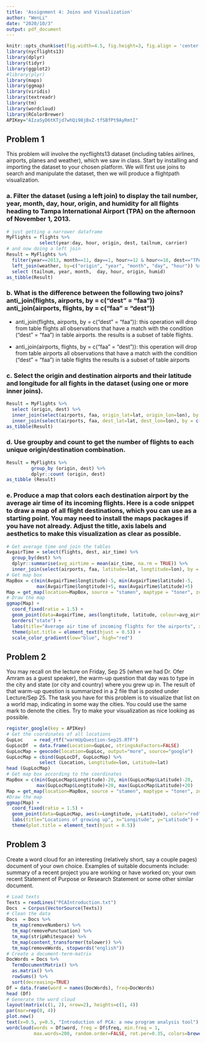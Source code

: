 ---
title: 'Assignment 4: Joins and Visualization'
author: "WenLi"
date: "2020/10/3"
output: pdf_document
---

```{r setup, include=FALSE}
knitr::opts_chunk$set(fig.width=4.5, fig.height=3, fig.align = 'center', message=FALSE, warning=FALSE)
library(nycflights13)
library(dplyr)
library(tidyr)
library(ggplot2)
#library(plyr)
library(maps)
library(ggmap)
library(viridis)
library(textreadr)
library(tm)
library(wordcloud)
library(RColorBrewer)
APIKey="AIzaSyD6tKTjd7whQi98jBxZ-tfSBfPt9AyRmtI"
```

## Problem 1 
This problem will involve the nycflights13 dataset (including tables airlines, 
airports, planes and weather), which we saw in class. Start by installing and importing the dataset to your chosen platform. We will first use joins to search and manipulate the dataset, then we will produce a flightpath visualization.

### a. Filter the dataset (using a left join) to display the tail number, year, month, day, hour, origin, and humidity for all flights heading to Tampa International Airport (TPA) on the afternoon of November 1, 2013.

```{r}
# just getting a narrower dataframe
MyFlights = flights %>% 
            select(year:day, hour, origin, dest, tailnum, carrier)
# and now doing a left join
Result = MyFlights %>% 
  filter(year==2013, month==11, day==1, hour>=12 & hour<=18, dest=="TPA") %>%
  left_join(weather, by=c("origin", "year", "month", "day", "hour")) %>%
  select (tailnum, year, month,  day, hour, origin, humid) 
as_tibble(Result)
```

### b. What is the difference between the following two joins? anti_join(flights, airports, by = c("dest" = "faa")) anti_join(airports, flights, by = c("faa" = "dest"))

- anti_join(flights, airports, by = c("dest" = "faa")): this operation will drop from table flights all observations that have a match with the condition ("dest" = "faa") in table airports. the results is a subset of table flights.

- anti_join(airports, flights, by = c("faa" = "dest")): this operation will drop from table airports all observations that have a match with the condition ("dest" = "faa") in table flights the results is a subset of table airports

### c. Select the origin and destination airports and their latitude and longitude for all fights in the dataset (using one or more inner joins).
```{r}
Result = MyFlights %>% 
  select (origin, dest) %>% 
  inner_join(select(airports, faa, origin_lat=lat, origin_lon=lon), by = c("origin" = "faa")) %>%
  inner_join(select(airports, faa, dest_lat=lat, dest_lon=lon), by = c("dest" = "faa"))
as_tibble(Result)
```
### d. Use groupby and count to get the number of flights to each unique origin/destination combination.
```{r}
Result = MyFlights %>%
         group_by (origin, dest) %>%
         dplyr::count (origin, dest)
as_tibble (Result)
```

### e. Produce a map that colors each destination airport by the average air time of its incoming flights. Here is a code snippet to draw a map of all flight destinations, which you can use as a starting point. You may need to install the maps packages if you have not already. Adjust the title, axis labels and aesthetics to make this visualization as clear as possible.
```{r, fig.height = 6, fig.width = 9}
# Get average time and join the tables
AvgairTime = select(flights, dest, air_time) %>%
  group_by(dest) %>%
  dplyr::summarise(avg_airtime = mean(air_time, na.rm = TRUE)) %>%
  inner_join(select(airports, faa, latitude=lat, longtitude=lon), by = c("dest" = "faa"))
# Get map box
MapBox = c(min(AvgairTime$longtitude)-5, min(AvgairTime$latitude)-5, 
           max(AvgairTime$longtitude)+5, max(AvgairTime$latitude)+5)
Map = get_map(location=MapBox, source = "stamen", maptype = "toner", zoom = 5)
# Draw the map
ggmap(Map) +
  coord_fixed(ratio = 1.5) +
  geom_point(data=AvgairTime, aes(longtitude, latitude, colour=avg_airtime)) + 
  borders("state") + 
  labs(title="Average air time of incoming flights for the airports", x="Longitude", y="Latitude") + 
  theme(plot.title = element_text(hjust = 0.5)) +
  scale_color_gradient(low="blue", high="red")
```

## Problem 2
You may recall on the lecture on Friday, Sep 25 (when we had Dr. Ofer Amram as a guest speaker), the warm-up question that day was to type in the city and state (or city and country) where you grew up in. The result of that warm-up question is summarized in a 2 file that is posted under Lecture/Sep 25. The task you have for this problem is to visualize that list on a world map, indicating in some way the cities. You could use the same mark to denote 
the cities. Try to make your visualization as nice looking as possible.
```{r, fig.height = 6, fig.width = 9}
register_google(key = APIKey)
# Get the coordinates of all locations
GupLoc    = read_rtf("warmUpQuestion-Sep25.RTF")
GupLocDf  = data.frame(Location=GupLoc, stringsAsFactors=FALSE)
GupLocMap = geocode(location=GupLoc, output="more", source="google")
GupLocMap = cbind(GupLocDf, GupLocMap) %>%
            select (Location, Longtitude=lon, Latitude=lat)
head (GupLocMap)
# Get map box according to the coordinates
MapBox = c(min(GupLocMap$Longtitude)-20, min(GupLocMap$Latitude)-20, 
           max(GupLocMap$Longtitude)+20, max(GupLocMap$Latitude)+20)
Map = get_map(location=MapBox, source = "stamen", maptype = "toner", zoom = 3)
#Draw the map
ggmap(Map) +
  coord_fixed(ratio = 1.5) +
  geom_point(data=GupLocMap, aes(x=Longtitude, y=Latitude), color="red") +
  labs(title="Locations of growing up", x="Longitude", y="Latitude") +
  theme(plot.title = element_text(hjust = 0.5))
```

## Problem 3
Create a word cloud for an interesting (relatively short, say a couple pages) document of your own choice. Examples of suitable documents include: summary of a recent project you are working or have worked on; your own recent Statement of Purpose or Research Statement or some other similar document.
```{r, fig.height = 6, fig.width = 9}
# Load texts
Texts = readLines("PCAIntroduction.txt")
Docs  = Corpus(VectorSource(Texts))
# Clean the data
Docs  = Docs %>%
  tm_map(removeNumbers) %>%
  tm_map(removePunctuation) %>%
  tm_map(stripWhitespace) %>%
  tm_map(content_transformer(tolower)) %>%
  tm_map(removeWords, stopwords("english"))
# Create a document-term-matrix
DocWords = Docs %>%
  TermDocumentMatrix() %>%
  as.matrix() %>%
  rowSums() %>%
  sort(decreasing=TRUE) 
Df = data.frame(word = names(DocWords), freq=DocWords)
head (Df)
# Generate the word cloud
layout(matrix(c(1, 2), nrow=2), heights=c(1, 4))
par(mar=rep(0, 4))
plot.new()
text(x=0.5, y=0.5, "Introduction of PCA: a new program analysis tool")
wordcloud(words = Df$word, freq = Df$freq, min.freq = 1,           
          max.words=200, random.order=FALSE, rot.per=0.35, colors=brewer.pal(4, "Dark2"))
```
